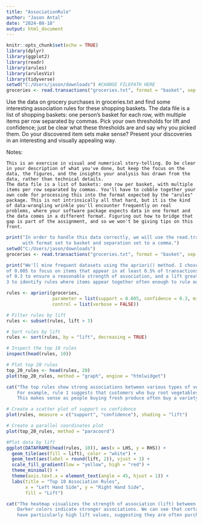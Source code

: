 ---
title: "AssociationRule"
author: "Jason Antal"
date: "2024-08-18"
output: html_document
---

```{r setup, include=FALSE}
knitr::opts_chunk$set(echo = TRUE)
library(dplyr)
library(ggplot2)
library(readr)
library(arules)
library(arulesViz)
library(tidyverse)
setwd("C:/Users/jason/downloads") #CHANGE FILEPATH HERE
groceries <- read.transactions("groceries.txt", format = "basket", sep = ",")

```

Use the data on grocery purchases in groceries.txt and find some interesting association rules for these shopping baskets. The data file is a list of shopping baskets: one person's basket for each row, with multiple items per row separated by commas. Pick your own thresholds for lift and confidence; just be clear what these thresholds are and say why you picked them. Do your discovered item sets make sense? Present your discoveries in an interesting and visually appealing way.

Notes:

    This is an exercise in visual and numerical story-telling. Do be clear in your description of what you've done, but keep the focus on the data, the figures, and the insights your analysis has drawn from the data, rather than technical details.
    The data file is a list of baskets: one row per basket, with multiple items per row separated by commas. You'll have to cobble together your own code for processing this into the format expected by the "arules" package. This is not intrinsically all that hard, but it is the kind of data-wrangling wrinkle you'll encounter frequently on real problems, where your software package expects data in one format and the data comes in a different format. Figuring out how to bridge that gap is part of the assignment, and so we won't be giving tips on this front.


```{r}

print("In order to handle this data correctly, we will use the read.transactions method
      with format set to basket and separation set to a comma.")
setwd("C:/Users/jason/downloads")
groceries <- read.transactions("groceries.txt", format = "basket", sep = ",")

print("We'll mine frequent datasets using the apriori() method. I chose a support
of 0.005 to focus on items that appear in at least 0.5% of transactions, confidence 
of 0.3 to ensure a reasonable strength of association, and a lift greater than 
3 to identify rules where items appear together often enough to rule out random luck.")

rules <- apriori(groceries, 
                 parameter = list(support = 0.005, confidence = 0.3, minlen = 2),
                 control = list(verbose = FALSE))

# Filter rules by lift
rules <- subset(rules, lift > 3)

# Sort rules by lift
rules <- sort(rules, by = "lift", decreasing = TRUE)

# Inspect the top 10 rules
inspect(head(rules, 10))

# Plot top 20 rules
top_20_rules <- head(rules, 20)
plot(top_20_rules, method = "graph", engine = "htmlwidget")

cat("The top rules show strong associations between various types of vegetables and fruits. 
    For example, rule 1 suggests that customers who buy root vegetables are likely to also buy other vegetables.
    This makes sense as people buying fresh produce often buy a variety of items for meal preparation.")

# Create a scatter plot of support vs confidence
plot(rules, measure = c("support", "confidence"), shading = "lift")

# Create a parallel coordinates plot
plot(top_20_rules, method = "paracoord")

#Plot data by lift
ggplot(DATAFRAME(head(rules, 10)), aes(x = LHS, y = RHS)) +
  geom_tile(aes(fill = lift), color = "white") +
  geom_text(aes(label = round(lift, 2)), vjust = 1) +
  scale_fill_gradient(low = "yellow", high = "red") +
  theme_minimal() +
  theme(axis.text.x = element_text(angle = 45, hjust = 1)) +
  labs(title = "Top 10 Association Rules",
       x = "Left Hand Side", y = "Right Hand Side",
       fill = "Lift")

cat("The heatmap visualizes the strength of association (lift) between different item pairs.
    Darker colors indicate stronger associations. We can see that certain vegetable combinations
    have particularly high lift values, suggesting they are often purchased together.")

```


